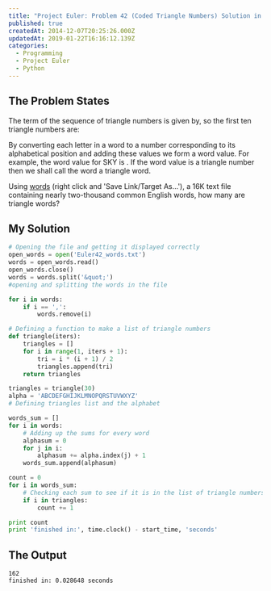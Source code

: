 ```yaml
---
title: "Project Euler: Problem 42 (Coded Triangle Numbers) Solution in Python"
published: true
createdAt: 2014-12-07T20:25:26.000Z
updatedAt: 2019-01-22T16:16:12.139Z
categories:
  - Programming
  - Project Euler
  - Python
---
```


## The Problem States

The <InlineMath math="n^th" /> term of the sequence of triangle numbers is given by, <InlineMath math="t_n =
\frac{1}{2}n(n + 1)" /> so the first ten triangle numbers are:

<BlockMath math="1, 3, 6, 10, 15, 21, 28, 36, 45, 55, ..." />

By converting each letter in a word to a number corresponding to its alphabetical position and adding these values we
form a word value. For example, the word value for SKY is <InlineMath math="19 + 11 + 25 = 55 = t_10" />. If the word
value is a triangle number then we shall call the word a triangle word.

Using [words](https://projecteuler.net/project/resources/p042_words.txt) (right click and 'Save Link/Target As...'),
a 16K text file containing nearly two-thousand common English words, how many are triangle words?

## My Solution

```python
# Opening the file and getting it displayed correctly
open_words = open('Euler42_words.txt')
words = open_words.read()
open_words.close()
words = words.split('&quot;')
#opening and splitting the words in the file

for i in words:
    if i == ',':
        words.remove(i)

# Defining a function to make a list of triangle numbers
def triangle(iters):
    triangles = []
    for i in range(1, iters + 1):
        tri = i * (i + 1) / 2
        triangles.append(tri)
    return triangles

triangles = triangle(30)
alpha = 'ABCDEFGHIJKLMNOPQRSTUVWXYZ'
# Defining triangles list and the alphabet

words_sum = []
for i in words:
    # Adding up the sums for every word
    alphasum = 0
    for j in i:
        alphasum += alpha.index(j) + 1
    words_sum.append(alphasum)        

count = 0
for i in words_sum:
    # Checking each sum to see if it is in the list of triangle numbers
    if i in triangles:
        count += 1

print count       
print 'finished in:', time.clock() - start_time, 'seconds'
```

## The Output

```text
162
finished in: 0.028648 seconds
```
